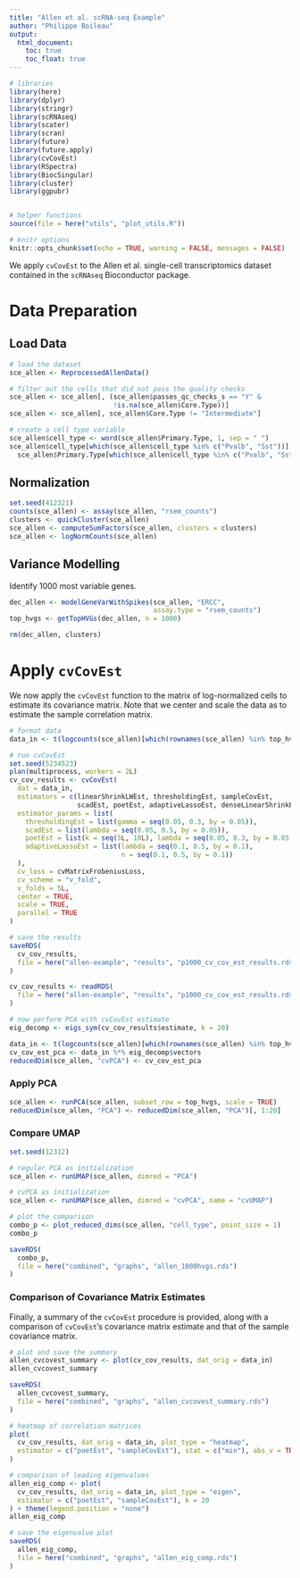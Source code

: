 ```yaml
---
title: "Allen et al. scRNA-seq Example"
author: "Philippe Boileau"
output:
  html_document:
    toc: true
    toc_float: true
---
```


```r
# libraries
library(here)
library(dplyr)
library(stringr)
library(scRNAseq)
library(scater)
library(scran)
library(future)
library(future.apply)
library(cvCovEst)
library(RSpectra)
library(BiocSingular)
library(cluster)
library(ggpubr)


# helper functions
source(file = here("utils", "plot_utils.R"))

# knitr options
knitr::opts_chunk$set(echo = TRUE, warning = FALSE, messages = FALSE)
```
We apply `cvCovEst` to the Allen et al. single-cell transcriptomics dataset
contained in the `scRNAseq` Bioconductor package.

# Data Preparation

## Load Data

```r
# load the dataset
sce_allen <- ReprocessedAllenData()

# filter out the cells that did not pass the quality checks
sce_allen <- sce_allen[, (sce_allen$passes_qc_checks_s == "Y" &
                          !is.na(sce_allen$Core.Type))]
sce_allen <- sce_allen[, sce_allen$Core.Type != "Intermediate"]

# create a cell type variable
sce_allen$cell_type <- word(sce_allen$Primary.Type, 1, sep = " ")
sce_allen$cell_type[which(sce_allen$cell_type %in% c("Pvalb", "Sst"))] <-
  sce_allen$Primary.Type[which(sce_allen$cell_type %in% c("Pvalb", "Sst"))]
```

## Normalization

```r
set.seed(412321)
counts(sce_allen) <- assay(sce_allen, "rsem_counts")
clusters <- quickCluster(sce_allen)
sce_allen <- computeSumFactors(sce_allen, clusters = clusters)
sce_allen <- logNormCounts(sce_allen)
```

## Variance Modelling

Identify 1000 most variable genes.

```r
dec_allen <- modelGeneVarWithSpikes(sce_allen, "ERCC",
                                    assay.type = "rsem_counts")
top_hvgs <- getTopHVGs(dec_allen, n = 1000)
```

```r
rm(dec_allen, clusters)
```

# Apply `cvCovEst`

We now apply the `cvCovEst` function to the matrix of log-normalized cells to
estimate its covariance matrix. Note that we center and scale the data as to
estimate the sample correlation matrix.

```r
# format data
data_in <- t(logcounts(sce_allen)[which(rownames(sce_allen) %in% top_hvgs), ])

# run cvCovEst
set.seed(5234523)
plan(multiprocess, workers = 2L)
cv_cov_results <- cvCovEst(
  dat = data_in,
  estimators = c(linearShrinkLWEst, thresholdingEst, sampleCovEst,
                 scadEst, poetEst, adaptiveLassoEst, denseLinearShrinkEst),
  estimator_params = list(
    thresholdingEst = list(gamma = seq(0.05, 0.3, by = 0.05)),
    scadEst = list(lambda = seq(0.05, 0.5, by = 0.05)),
    poetEst = list(k = seq(5L, 10L), lambda = seq(0.05, 0.3, by = 0.05)),
    adaptiveLassoEst = list(lambda = seq(0.1, 0.5, by = 0.1),
                            n = seq(0.1, 0.5, by = 0.1))
  ),
  cv_loss = cvMatrixFrobeniusLoss,
  cv_scheme = "v_fold",
  v_folds = 5L,
  center = TRUE,
  scale = TRUE,
  parallel = TRUE
)

# save the results
saveRDS(
  cv_cov_results,
  file = here("allen-example", "results", "p1000_cv_cov_est_results.rds")
)
```

```r
cv_cov_results <- readRDS(
  file = here("allen-example", "results", "p1000_cv_cov_est_results.rds")
)

# now perform PCA with cvCovEst estimate
eig_decomp <- eigs_sym(cv_cov_results$estimate, k = 20)

data_in <- t(logcounts(sce_allen)[which(rownames(sce_allen) %in% top_hvgs), ])
cv_cov_est_pca <- data_in %*% eig_decomp$vectors
reducedDim(sce_allen, "cvPCA") <- cv_cov_est_pca
```


### Apply PCA

```r
sce_allen <- runPCA(sce_allen, subset_row = top_hvgs, scale = TRUE)
reducedDim(sce_allen, "PCA") <- reducedDim(sce_allen, "PCA")[, 1:20]
```

### Compare UMAP

```r
set.seed(12312)

# regular PCA as initialization
sce_allen <- runUMAP(sce_allen, dimred = "PCA")

# cvPCA as initialization
sce_allen <- runUMAP(sce_allen, dimred = "cvPCA", name = "cvUMAP")

# plot the comparison
combo_p <- plot_reduced_dims(sce_allen, "cell_type", point_size = 1)
combo_p

saveRDS(
  combo_p,
  file = here("combined", "graphs", "allen_1000hvgs.rds")
)
```


### Comparison of Covariance Matrix Estimates

Finally, a summary of the `cvCovEst` procedure is provided, along with a
comparison of `cvCovEst`'s covariance matrix estimate and that of the sample
covariance matrix. 

```r
# plot and save the summary
allen_cvcovest_summary <- plot(cv_cov_results, dat_orig = data_in)
allen_cvcovest_summary

saveRDS(
  allen_cvcovest_summary,
  file = here("combined", "graphs", "allen_cvcovest_summary.rds")
)
```

```r
# heatmap of correlation matrices
plot(
  cv_cov_results, dat_orig = data_in, plot_type = "heatmap",
  estimator = c("poetEst", "sampleCovEst"), stat = c("min"), abs_v = TRUE
)

# comparison of leading eigenvalues
allen_eig_comp <- plot(
  cv_cov_results, dat_orig = data_in, plot_type = "eigen",
  estimator = c("poetEst", "sampleCovEst"), k = 20
) + theme(legend.position = "none")
allen_eig_comp

# save the eigenvalue plot
saveRDS(
  allen_eig_comp,
  file = here("combined", "graphs", "allen_eig_comp.rds")
)
```
